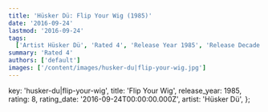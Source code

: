 ```yaml
---
title: 'Hüsker Dü: Flip Your Wig (1985)'
date: '2016-09-24'
lastmod: '2016-09-24'
tags:
  ['Artist Hüsker Dü', 'Rated 4', 'Release Year 1985', 'Release Decade 1980']
summary: 'Rated 4'
authors: ['default']
images: ['/content/images/husker-du|flip-your-wig.jpg']
---
```


  key: 'husker-du|flip-your-wig',
  title: 'Flip Your Wig',
  release_year: 1985,
  rating: 8,
  rating_date: '2016-09-24T00:00:00.000Z',
  artist: 'Hüsker Dü',
};

<MusicRating data={data} />
